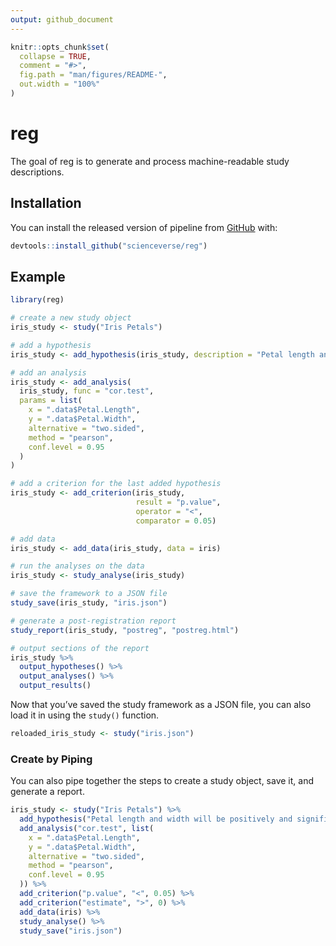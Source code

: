 ```yaml
---
output: github_document
---
```


<!-- README.md is generated from README.Rmd. Please edit that file -->

```r
knitr::opts_chunk$set(
  collapse = TRUE,
  comment = "#>",
  fig.path = "man/figures/README-",
  out.width = "100%"
)
```
# reg

The goal of reg is to generate and process machine-readable study descriptions.

## Installation

You can install the released version of pipeline from [GitHub](https://github.com/scienceverse/reg) with:

``` r
devtools::install_github("scienceverse/reg")
```
## Example

```r
library(reg)
```

```r
# create a new study object
iris_study <- study("Iris Petals")

# add a hypothesis
iris_study <- add_hypothesis(iris_study, description = "Petal length and width will be significantly correlated")

# add an analysis
iris_study <- add_analysis(
  iris_study, func = "cor.test", 
  params = list(
    x = ".data$Petal.Length",
    y = ".data$Petal.Width",
    alternative = "two.sided",
    method = "pearson",
    conf.level = 0.95
  )
)

# add a criterion for the last added hypothesis
iris_study <- add_criterion(iris_study, 
                            result = "p.value", 
                            operator = "<", 
                            comparator = 0.05)

# add data
iris_study <- add_data(iris_study, data = iris)

# run the analyses on the data
iris_study <- study_analyse(iris_study)

# save the framework to a JSON file
study_save(iris_study, "iris.json")
```

```r
# generate a post-registration report
study_report(iris_study, "postreg", "postreg.html")
```

```r
# output sections of the report
iris_study %>%
  output_hypotheses() %>%
  output_analyses() %>%
  output_results()
```


Now that you've saved the study framework as a JSON file, you can also load it in using the `study()` function.

```r
reloaded_iris_study <- study("iris.json")
```



### Create by Piping

You can also pipe together the steps to create a study object, save it, and generate a report.

```r
iris_study <- study("Iris Petals") %>%
  add_hypothesis("Petal length and width will be positively and significantly correlated") %>%
  add_analysis("cor.test", list(
    x = ".data$Petal.Length",
    y = ".data$Petal.Width",
    alternative = "two.sided",
    method = "pearson",
    conf.level = 0.95
  )) %>%
  add_criterion("p.value", "<", 0.05) %>%
  add_criterion("estimate", ">", 0) %>%
  add_data(iris) %>%
  study_analyse() %>%
  study_save("iris.json")
```



